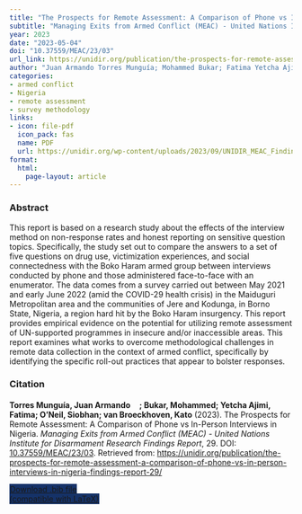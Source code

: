 ```yaml
---
title: "The Prospects for Remote Assessment: A Comparison of Phone vs In-Person Interviews in Nigeria"
subtitle: "Managing Exits from Armed Conflict (MEAC) - United Nations Institute for Disarmament Research Findings Report" 
year: 2023
date: "2023-05-04"
doi: "10.37559/MEAC/23/03"
url_link: https://unidir.org/publication/the-prospects-for-remote-assessment-a-comparison-of-phone-vs-in-person-interviews-in-nigeria-findings-report-29
author: "Juan Armando Torres Munguía; Mohammed Bukar; Fatima Yetcha Ajimi Badu; Siobhan O’Neil; Kato van Broeckhoven"
categories:
- armed conflict 
- Nigeria
- remote assessment
- survey methodology
links:
- icon: file-pdf
  icon_pack: fas
  name: PDF
  url: https://unidir.org/wp-content/uploads/2023/09/UNIDIR_MEAC_Findings_Report_29_Prospects_Remote_Assessment.pdf
format: 
  html: 
    page-layout: article
---
```


### Abstract 
This report is based on a research study about the effects of the interview method on non-response rates and honest reporting on sensitive question topics.
Specifically, the study set out to compare the answers to a set of five questions on drug use, victimization experiences, and social connectedness with the Boko Haram armed group between interviews conducted by phone and those administered face-to-face with an enumerator. The data comes from a survey carried out between May 2021 and early June 2022 (amid the COVID-29 health crisis) in the Maiduguri Metropolitan area and the communities of Jere and Kodunga, in Borno State, Nigeria, a region hard hit by the Boko Haram insurgency.
This report provides empirical evidence on the potential for utilizing remote assessment of UN-supported programmes in insecure and/or inaccessible areas. This report examines what works to overcome methodological challenges in remote data collection in the context of armed conflict, specifically by identifying the specific roll-out practices that appear to bolster responses. 

### Citation
<p><b>Torres Munguía, Juan Armando<a href="https://orcid.org/0000-0003-3432-6941" target="_blank"><img src="https://info.orcid.org/wp-content/uploads/2019/11/orcid_16x16.png" height="16" width="16" ></a>; Bukar, Mohammed; Yetcha Ajimi, Fatima; O’Neil, Siobhan; van Broeckhoven, Kato</b> (2023). The Prospects for Remote Assessment: A Comparison of Phone vs In-Person Interviews in Nigeria. <i>Managing Exits from Armed Conflict (MEAC) - United Nations Institute for Disarmament Research Findings Report</i>, 29. DOI: <a href="https://unidir.org/publication/the-prospects-for-remote-assessment-a-comparison-of-phone-vs-in-person-interviews-in-nigeria-findings-report-29/" target="_blank">10.37559/MEAC/23/03</a>. Retrieved from: <a href="https://unidir.org/publication/the-prospects-for-remote-assessment-a-comparison-of-phone-vs-in-person-interviews-in-nigeria-findings-report-29/" target="_blank">https://unidir.org/publication/the-prospects-for-remote-assessment-a-comparison-of-phone-vs-in-person-interviews-in-nigeria-findings-report-29/</a></p>

```{=html}

  <div class="container text-center mt-4" >
  <a href="cite.bib" class="btn custom-btn mt-1" style="border:1px solid #153268; background-color: #153268; margin-top: 5px;" download>
    <i class="fas fa-cloud-arrow-down"></i> Download .bib file <br> (compatible with LaTeX)
  </a>

```
